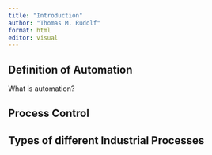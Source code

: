 ```yaml
---
title: "Introduction"
author: "Thomas M. Rudolf"
format: html
editor: visual
---
```


## Definition of Automation

What is automation?

## Process Control

## Types of different Industrial Processes
